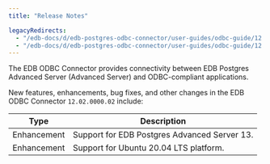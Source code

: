```yaml
---
title: "Release Notes"

legacyRedirects:
  - "/edb-docs/d/edb-postgres-odbc-connector/user-guides/odbc-guide/12.2.0.2/whats_new.html"
  - "/edb-docs/d/edb-postgres-odbc-connector/user-guides/odbc-guide/12.2.0.1/whats_new.html"
---
```


The EDB ODBC Connector provides connectivity between EDB Postgres Advanced Server (Advanced Server) and ODBC-compliant applications.

New features, enhancements, bug fixes, and other changes in the EDB ODBC Connector `12.02.0000.02` include:

| Type              | Description                                   |
| ----------------- | --------------------------------------------- | 
| Enhancement       | Support for EDB Postgres Advanced Server 13.  |
| Enhancement       | Support for Ubuntu 20.04 LTS platform.        |